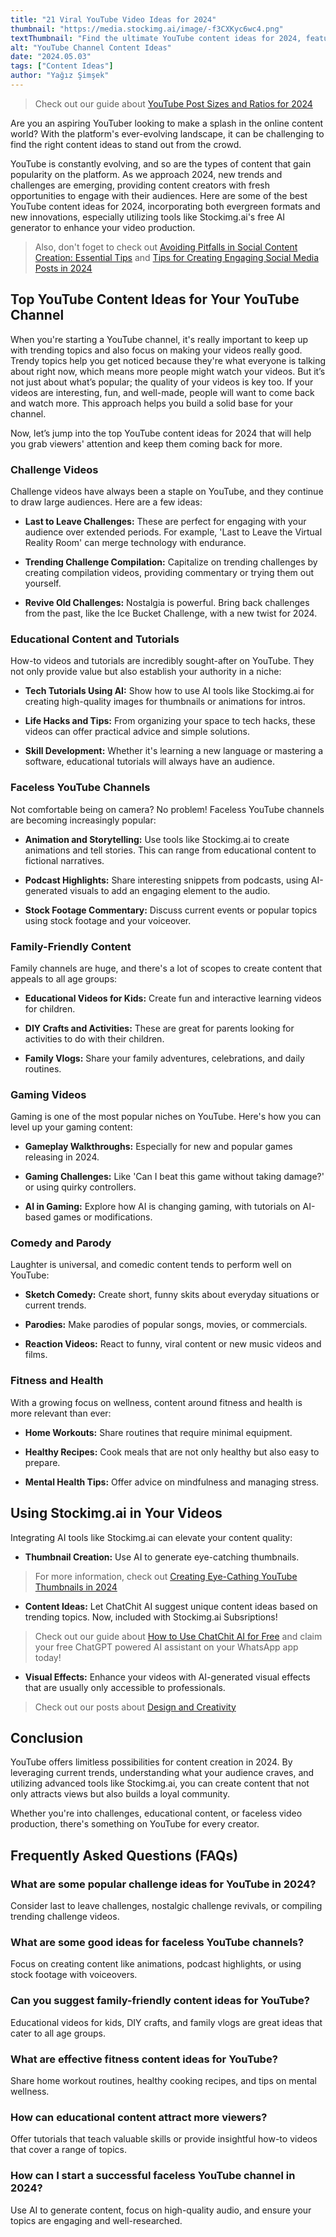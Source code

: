 ```yaml
---
title: "21 Viral YouTube Video Ideas for 2024"
thumbnail: "https://media.stockimg.ai/image/-f3CXKyc6wc4.png"
textThumbnail: "Find the ultimate YouTube content ideas for 2024, featuring innovative video concepts that will keep viewers coming back for more."
alt: "YouTube Channel Content Ideas"
date: "2024.05.03"
tags: ["Content Ideas"]
author: "Yağız Şimşek"
---
```


<CustomImage
   src="https://media.stockimg.ai/image/-f3CXKyc6wc4.png"
   alt="youtube studio camera"
/>

> Check out our guide about [YouTube Post Sizes and Ratios for 2024](https://stockimg.ai/blog/design/youtube-post-sizes-and-ratios)

Are you an aspiring YouTuber looking to make a splash in the online content world? With the platform's ever-evolving landscape, it can be challenging to find the right content ideas to stand out from the crowd.

YouTube is constantly evolving, and so are the types of content that gain popularity on the platform. As we approach 2024, new trends and challenges are emerging, providing content creators with fresh opportunities to engage with their audiences. Here are some of the best YouTube content ideas for 2024, incorporating both evergreen formats and new innovations, especially utilizing tools like Stockimg.ai's free AI generator to enhance your video production.

> Also, don't foget to check out [Avoiding Pitfalls in Social Content Creation: Essential Tips](https://stockimg.ai/blog/design-and-creativity/avoiding-pitfalls-in-social-content-creation) and [Tips for Creating Engaging Social Media Posts in 2024](https://stockimg.ai/blog/design-and-creativity/tips-for-creating-engaging-social-media-posts)

## Top YouTube Content Ideas for Your YouTube Channel

When you're starting a YouTube channel, it's really important to keep up with trending topics and also focus on making your videos really good. Trendy topics help you get noticed because they're what everyone is talking about right now, which means more people might watch your videos. But it’s not just about what’s popular; the quality of your videos is key too. If your videos are interesting, fun, and well-made, people will want to come back and watch more. This approach helps you build a solid base for your channel.

Now, let’s jump into the top YouTube content ideas for 2024 that will help you grab viewers' attention and keep them coming back for more.

### **Challenge Videos**

<CustomImage
   src="https://raw.githubusercontent.com/Abdurrahman-Subh/mdx-blog/main/images/tug-war.png"
   alt="Challenge Videos"
/>

Challenge videos have always been a staple on YouTube, and they continue to draw large audiences. Here are a few ideas:

   - **Last to Leave Challenges:** These are perfect for engaging with your audience over extended periods. For example, 'Last to Leave the Virtual Reality Room' can merge technology with endurance.

   - **Trending Challenge Compilation:** Capitalize on trending challenges by creating compilation videos, providing commentary or trying them out yourself.

   - **Revive Old Challenges:** Nostalgia is powerful. Bring back challenges from the past, like the Ice Bucket Challenge, with a new twist for 2024.

### **Educational Content and Tutorials**

<CustomImage
   src="https://media.stockimg.ai/image/2_VL_F8Tw1CH.png"
   alt="disney style teacher"
/>

How-to videos and tutorials are incredibly sought-after on YouTube. They not only provide value but also establish your authority in a niche:

   - **Tech Tutorials Using AI:** Show how to use AI tools like Stockimg.ai for creating high-quality images for thumbnails or animations for intros.

   - **Life Hacks and Tips:** From organizing your space to tech hacks, these videos can offer practical advice and simple solutions.

   - **Skill Development:** Whether it's learning a new language or mastering a software, educational tutorials will always have an audience.

### **Faceless YouTube Channels**

<CustomImage
   src="https://media.stockimg.ai/image/rTffCNoUpYwQ.png"
   alt="storyteller"
/>

Not comfortable being on camera? No problem! Faceless YouTube channels are becoming increasingly popular:

   - **Animation and Storytelling:** Use tools like Stockimg.ai to create animations and tell stories. This can range from educational content to fictional narratives.

   - **Podcast Highlights:** Share interesting snippets from podcasts, using AI-generated visuals to add an engaging element to the audio.

   - **Stock Footage Commentary:** Discuss current events or popular topics using stock footage and your voiceover.

### **Family-Friendly Content**

<CustomImage
   src="https://media.stockimg.ai/image/f0YEkmVSPcaP.png"
   alt="pixar like family living room"
/>

Family channels are huge, and there's a lot of scopes to create content that appeals to all age groups:

   - **Educational Videos for Kids:** Create fun and interactive learning videos for children.

   - **DIY Crafts and Activities:** These are great for parents looking for activities to do with their children.

   - **Family Vlogs:** Share your family adventures, celebrations, and daily routines.

### **Gaming Videos**

<CustomImage
   src="https://media.stockimg.ai/image/MMynr1v-y_s5.png"
   alt="gamer girl"
/>

Gaming is one of the most popular niches on YouTube. Here's how you can level up your gaming content:

   - **Gameplay Walkthroughs:** Especially for new and popular games releasing in 2024.

   - **Gaming Challenges:** Like 'Can I beat this game without taking damage?' or using quirky controllers.

   - **AI in Gaming:** Explore how AI is changing gaming, with tutorials on AI-based games or modifications.

### **Comedy and Parody**

<CustomImage
   src="https://media.stockimg.ai/image/xn4dR5tCXuBk.png"
   alt="ape gangster"
/>

Laughter is universal, and comedic content tends to perform well on YouTube:

   - **Sketch Comedy:** Create short, funny skits about everyday situations or current trends.

   - **Parodies:** Make parodies of popular songs, movies, or commercials.

   - **Reaction Videos:** React to funny, viral content or new music videos and films.

### **Fitness and Health**

<CustomImage
   src="https://media.stockimg.ai/image/8YzdTEteJEJP.png"
   alt="beautiful, skinny young girl. with a little bit curly, bright yellow hair. with blue eyes. big top and bottom lips, a straight nose. without any make-up. wearing leggings and fitness tops. with giant tits. inside a gym. In full size with the whole body in the frame"
/>

With a growing focus on wellness, content around fitness and health is more relevant than ever:

   - **Home Workouts:** Share routines that require minimal equipment.

   - **Healthy Recipes:** Cook meals that are not only healthy but also easy to prepare.

   - **Mental Health Tips:** Offer advice on mindfulness and managing stress.

## Using Stockimg.ai in Your Videos

<CustomImage
   src="https://raw.githubusercontent.com/Abdurrahman-Subh/mdx-blog/main/images/stockimg-text.jpeg"
   alt="Best YouTube Channel Content Ideas for 2024"
/>

Integrating AI tools like Stockimg.ai can elevate your content quality:

   - **Thumbnail Creation:** Use AI to generate eye-catching thumbnails.

> For more information, check out [Creating Eye-Cathing YouTube Thumbnails in 2024](https://stockimg.ai/blog/design/how-to-create-youtube-thumbnails)

   - **Content Ideas:** Let ChatChit AI suggest unique content ideas based on trending topics. Now, included with Stockimg.ai Subsriptions!

> Check out our guide about [How to Use ChatChit AI for Free](https://stockimg.ai/blog/ai-and-technology/how-to-use-chatchit-ai-for-free) and claim your free ChatGPT powered AI assistant on your WhatsApp app today!

   - **Visual Effects:** Enhance your videos with AI-generated visual effects that are usually only accessible to professionals.

> Check out our posts about [Design and Creativity](https://stockimg.ai/blog/design-and-creativity)

## Conclusion

YouTube offers limitless possibilities for content creation in 2024. By leveraging current trends, understanding what your audience craves, and utilizing advanced tools like Stockimg.ai, you can create content that not only attracts views but also builds a loyal community. 

Whether you're into challenges, educational content, or faceless video production, there's something on YouTube for every creator.

## Frequently Asked Questions (FAQs)

### What are some popular challenge ideas for YouTube in 2024?

Consider last to leave challenges, nostalgic challenge revivals, or compiling trending challenge videos.

### What are some good ideas for faceless YouTube channels?

Focus on creating content like animations, podcast highlights, or using stock footage with voiceovers.

### Can you suggest family-friendly content ideas for YouTube?

Educational videos for kids, DIY crafts, and family vlogs are great ideas that cater to all age groups.

### What are effective fitness content ideas for YouTube?

Share home workout routines, healthy cooking recipes, and tips on mental wellness.

### How can educational content attract more viewers?

Offer tutorials that teach valuable skills or provide insightful how-to videos that cover a range of topics.

### How can I start a successful faceless YouTube channel in 2024?

Use AI to generate content, focus on high-quality audio, and ensure your topics are engaging and well-researched.
